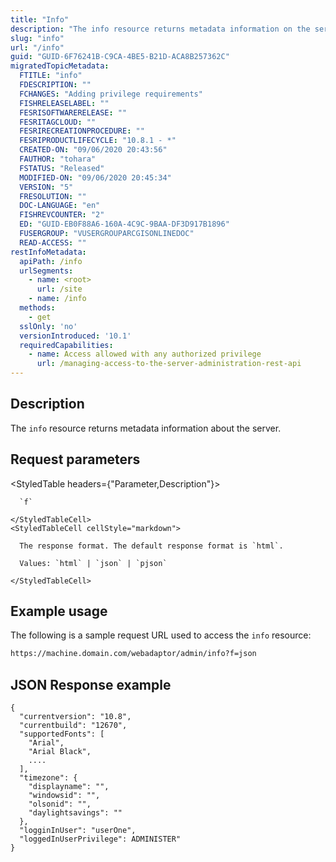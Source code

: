 ```yaml
---
title: "Info"
description: "The info resource returns metadata information on the server."
slug: "info"
url: "/info"
guid: "GUID-6F76241B-C9CA-4BE5-B21D-ACA8B257362C"
migratedTopicMetadata:
  FTITLE: "info"
  FDESCRIPTION: ""
  FCHANGES: "Adding privilege requirements"
  FISHRELEASELABEL: ""
  FESRISOFTWARERELEASE: ""
  FESRITAGCLOUD: ""
  FESRIRECREATIONPROCEDURE: ""
  FESRIPRODUCTLIFECYCLE: "10.8.1 - *"
  CREATED-ON: "09/06/2020 20:43:56"
  FAUTHOR: "tohara"
  FSTATUS: "Released"
  MODIFIED-ON: "09/06/2020 20:45:34"
  VERSION: "5"
  FRESOLUTION: ""
  DOC-LANGUAGE: "en"
  FISHREVCOUNTER: "2"
  ED: "GUID-EB0F88A6-160A-4C9C-9BAA-DF3D917B1896"
  FUSERGROUP: "VUSERGROUPARCGISONLINEDOC"
  READ-ACCESS: ""
restInfoMetadata:
  apiPath: /info
  urlSegments:
    - name: <root>
      url: /site
    - name: /info
  methods:
    - get
  sslOnly: 'no'
  versionIntroduced: '10.1'
  requiredCapabilities:
    - name: Access allowed with any authorized privilege
      url: /managing-access-to-the-server-administration-rest-api
---
```


## Description

The `info` resource returns metadata information about the server.


##  Request parameters

<StyledTable headers={"Parameter,Description"}>
  <StyledTableRow>
    <StyledTableCell cellStyle="markdown">

      `f` 

    </StyledTableCell>
    <StyledTableCell cellStyle="markdown">

      The response format. The default response format is `html`.

      Values: `html` | `json` | `pjson`

    </StyledTableCell>
  </StyledTableRow>
</StyledTable>


## Example usage

The following is a sample request URL used to access the `info` resource:

```markdown
https://machine.domain.com/webadaptor/admin/info?f=json
```

## JSON Response example

```other
{
  "currentversion": "10.8",
  "currentbuild": "12670",
  "supportedFonts": [
    "Arial",
    "Arial Black",
    ....
  ],
  "timezone": {
    "displayname": "",
    "windowsid": "",
    "olsonid": "",
    "daylightsavings": ""
  },
  "logginInUser": "userOne",
  "loggedInUserPrivilege": ADMINISTER"
}
```